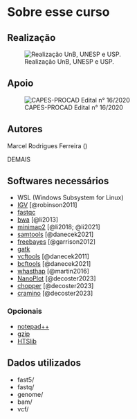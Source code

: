 # Sobre esse curso {.unnumbered}

## Realização

![Realização UnB, UNESP e USP.](realizacai.png){fig-align="center"}

## Apoio

![CAPES-PROCAD Edital n° 16/2020](logo-aplicacao-horizontal-fundo-claro.jpg){fig-align="center"}

## Autores

Marcel Rodrigues Ferreira ()

DEMAIS

## Softwares necessários {#sec-softwares-necessários}

-   WSL (Windows Subsystem for Linux)
-   [IGV](https://software.broadinstitute.org/software/igv/download) [@robinson2011]
-   [fastqc](https://github.com/s-andrews/FastQC)
-   [bwa](https://github.com/lh3/bwa) [@li2013]
-   [minimap2](https://github.com/lh3/minimap2) [@li2018; @li2021]
-   [samtools](https://github.com/samtools/samtools) [@danecek2021]
-   [freebayes](https://github.com/freebayes/freebayes) [@garrison2012]
-   [gatk](https://github.com/broadinstitute/gatk)
-   [vcftools](https://github.com/vcftools/vcftools) [@danecek2011]
-   [bcftools](https://github.com/samtools/bcftools) [@danecek2021]
-   [whasthap](https://github.com/whatshap/whatshap) [@martin2016]
-   [NanoPlot](https://github.com/wdecoster/NanoPlot) [@decoster2023]
-   [chopper](https://github.com/wdecoster/chopper) [@decoster2023]
-   [cramino](https://github.com/wdecoster/cramino) [@decoster2023]

### Opcionais

-   [notepad++](https://notepad-plus-plus.org/downloads/)
-   [gzip](https://www.gnu.org/software/gzip/)
-   [HTSlib](https://github.com/samtools/htslib)

## Dados utilizados {#sec-dados-utilizados}

-   fast5/
-   fastq/
-   genome/
-   bam/
-   vcf/
